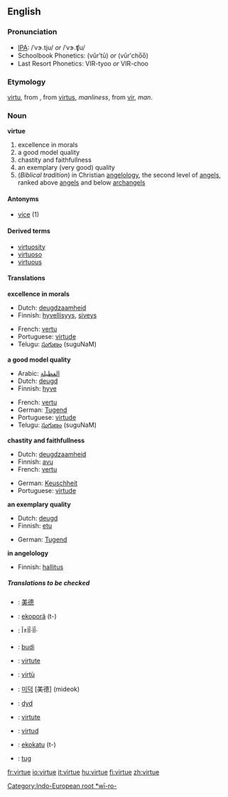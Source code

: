 ==English==
===Pronunciation===
*[[IPA]]: /ˈvɝ.tju/ ''or'' /ˈvɝ.ʧu/
*Schoolbook Phonetics: (vûrʹtū) ''or'' (vûrʹcho̅o̅)
*Last Resort Phonetics: VIR-tyoo ''or'' VIR-choo
===Etymology===
{{ME.}} [[virtu]], from {{OF.}}, from {{L.}} [[virtus]], ''manliness'', from [[vir]], ''man''. [[Category:Indo-European root *wī-ro-]]
===Noun===
'''virtue'''
# excellence in morals
# a good model quality
# chastity and faithfullness
# an exemplary (very good) quality 
# (''Biblical tradition'')  in Christian [[angelology]], the second level of [[angel]]s, ranked above [[angel]]s and below [[archangel]]s

====Antonyms====
*[[vice]] (1)

====Derived terms====
*[[virtuosity]]
*[[virtuoso]]
*[[virtuous]]

====Translations====
'''excellence in morals'''
{{top}}
*Dutch: [[deugdzaamheid]] {{f}}
*Finnish: [[hyvellisyys]], [[siveys]]
{{mid}}
*French: [[vertu]] {{f}}
*Portuguese: [[virtude]] {{f}}
*Telugu: [[సుగుణం]] (suguNaM)
{{bottom}}

'''a good model quality'''
{{top}}
*Arabic: [[الفظيلة]]
*Dutch: [[deugd]] {{f}}
*Finnish: [[hyve]]
{{mid}}
*French: [[vertu]] {{f}}
*German: [[Tugend]] {{f}}
*Portuguese: [[virtude]] {{f}}
*Telugu: [[సుగుణం]] (suguNaM)
{{bottom}}

'''chastity and faithfullness'''
{{top}}
*Dutch: [[deugdzaamheid]] {{f}}
*Finnish: [[avu]]
*French: [[vertu]] {{f}}
{{mid}}
*German: [[Keuschheit]] {{f}}
*Portuguese: [[virtude]] {{f}}
{{bottom}}

'''an exemplary quality'''
{{top}}
*Dutch: [[deugd]] {{f}}
*Finnish: [[etu]]
{{mid}}
*German: [[Tugend]] {{f}}
{{bottom}}

'''in angelology'''
{{top}}
*Finnish: [[hallitus]]
{{mid}}
{{bottom}}

=====Translations to be checked=====
{{checktrans}}

*{{ttbc|Chinese}}: [[美德]]
*{{ttbc|Guarani}}: [[ekoporã]] (t-)
*{{ttbc|Greek, Ancient}}: Î±ÏÎ·ÏÎ·
*{{ttbc|Indonesian}}: [[budi]] 
*{{ttbc|Interlingua}}: [[virtute]] 
*{{ttbc|Italian}}: [[virtù]] 
*{{ttbc|Korean}}: [[미덕]] [美德] (mideok)
*{{ttbc|Norwegian}}: [[dyd]]
*{{ttbc|Romanian}}: [[virtute]] {{f}}
*{{ttbc|Spanish}}: [[virtud]] {{f}}
*{{ttbc|Tupinambá}}: [[ekokatu]] (t-)
*{{ttbc|Volapük}}: [[tug]]

[[fr:virtue]]
[[io:virtue]]
[[it:virtue]]
[[hu:virtue]]
[[fi:virtue]]
[[zh:virtue]]